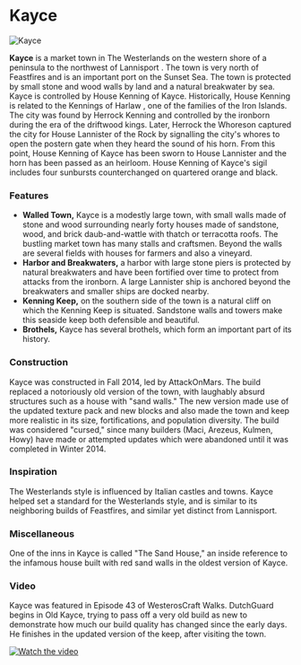 

# Kayce

<Image src="https://cdn.sanity.io/images/1as7cn02/production/07bb75b3b6474d536003de82462ad316060e01aa-1392x777.png?w=976&h=350&fit=crop&crop=center&auto=format" alt="Kayce" width={976} height={350}  />

<ProjectDetails
  floatRight
  region="Westerlands"
  house="House Kenning"
  type="Town"
  status="Completed"
  warp="/warp kayce"
  projectLead="AttackOnMars"
  dateStarted="October 4, 2014"
  dateCompleted="October 4, 2014"
/>

**Kayce** is a market town in The Westerlands on the western shore of a peninsula to the northwest of Lannisport . The town is very north of Feastfires and is an important port on the Sunset Sea. The town is protected by small stone and wood walls by land and a natural breakwater by sea. Kayce is controlled by House Kenning of Kayce. Historically, House Kenning is related to the Kennings of Harlaw , one of the families of the Iron Islands. The city was found by Herrock Kenning and controlled by the ironborn during the era of the driftwood kings. Later, Herrock the Whoreson captured the city for House Lannister of the Rock by signalling the city's whores to open the postern gate when they heard the sound of his horn. From this point, House Kenning of Kayce has been sworn to House Lannister and the horn has been passed as an heirloom. House Kenning of Kayce's sigil includes four sunbursts counterchanged on quartered orange and black.

### Features  


* **Walled Town,** Kayce is a modestly large town, with small walls made of stone and wood surrounding nearly forty houses made of sandstone, wood, and brick daub-and-wattle with thatch or terracotta roofs. The bustling market town has many stalls and craftsmen. Beyond the walls are several fields with houses for farmers and also a vineyard.
* **Harbor and Breakwaters,** a harbor with large stone piers is protected by natural breakwaters and have been fortified over time to protect from attacks from the ironborn. A large Lannister ship is anchored beyond the breakwaters and smaller ships are docked nearby.
* **Kenning Keep,** on the southern side of the town is a natural cliff on which the Kenning Keep is situated. Sandstone walls and towers make this seaside keep both defensible and beautiful.
* **Brothels,** Kayce has several brothels, which form an important part of its history.

### Construction

Kayce was constructed in Fall 2014, led by AttackOnMars. The build replaced a notoriously old version of the town, with laughably absurd structures such as a house with "sand walls." The new version made use of the updated texture pack and new blocks and also made the town and keep more realistic in its size, fortifications, and population diversity. The build was considered "cursed," since many builders (Maci, Arezeus, Kulmen, Howy) have made or attempted updates which were abandoned until it was completed in Winter 2014.

### Inspiration

The Westerlands style is influenced by Italian castles and towns. Kayce helped set a standard for the Westerlands style, and is similar to its neighboring builds of Feastfires, and similar yet distinct from Lannisport.

### Miscellaneous

One of the inns in Kayce is called "The Sand House," an inside reference to the infamous house built with red sand walls in the oldest version of Kayce.

### Video

Kayce was featured in Episode 43 of WesterosCraft Walks. DutchGuard begins in Old Kayce, trying to pass off a very old build as new to demonstrate how much our build quality has changed since the early days. He finishes in the updated version of the keep, after visiting the town.  



[![Watch the video](https://img.youtube.com/vi/3SaQNf5X7hE/0.jpg)](https://www.youtube.com/embed/3SaQNf5X7hE)